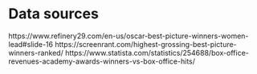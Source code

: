 # Data sources

https://www.refinery29.com/en-us/oscar-best-picture-winners-women-lead#slide-16
https://screenrant.com/highest-grossing-best-picture-winners-ranked/
https://www.statista.com/statistics/254688/box-office-revenues-academy-awards-winners-vs-box-office-hits/


